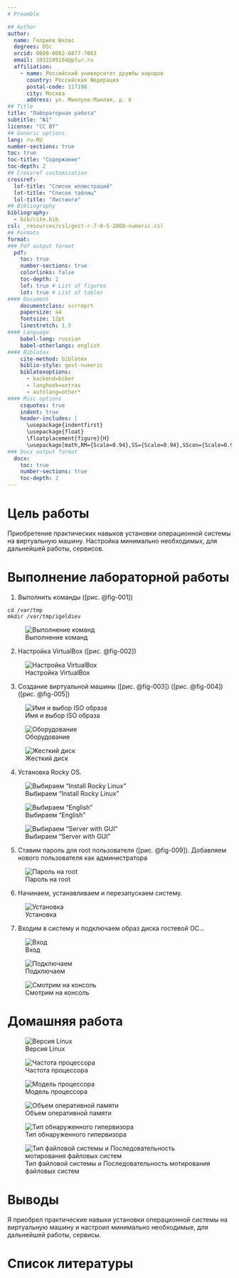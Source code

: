 ```yaml
---
# Preamble

## Author
author:
  name: Гелдиев Ыхлас
  degrees: DSc
  orcid: 0000-0002-0877-7063
  email: 1032249184@pfur.ru
  affiliation:
    - name: Российский университет дружбы народов
      country: Российская Федерация
      postal-code: 117198
      city: Москва
      address: ул. Миклухо-Маклая, д. 6
## Title
title: "Лабораторная работа"
subtitle: "№1"
license: "CC BY"
## Generic options
lang: ru-RU
number-sections: true
toc: true
toc-title: "Содержание"
toc-depth: 2
## Crossref customization
crossref:
  lof-title: "Список иллюстраций"
  lot-title: "Список таблиц"
  lol-title: "Листинги"
## Bibliography
bibliography:
  - bib/cite.bib
csl: _resources/csl/gost-r-7-0-5-2008-numeric.csl
## Formats
format:
### Pdf output format
  pdf:
    toc: true
    number-sections: true
    colorlinks: false
    toc-depth: 2
    lof: true # List of figures
    lot: true # List of tables
#### Document
    documentclass: scrreprt
    papersize: a4
    fontsize: 12pt
    linestretch: 1.5
#### Language
    babel-lang: russian
    babel-otherlangs: english
#### Biblatex
    cite-method: biblatex
    biblio-style: gost-numeric
    biblatexoptions:
      - backend=biber
      - langhook=extras
      - autolang=other*
#### Misc options
    csquotes: true
    indent: true
    header-includes: |
      \usepackage{indentfirst}
      \usepackage{float}
      \floatplacement{figure}{H}
      \usepackage[math,RM={Scale=0.94},SS={Scale=0.94},SScon={Scale=0.94},TT={Scale=MatchLowercase,FakeStretch=0.9},DefaultFeatures={Ligatures=Common}]{plex-otf}
### Docx output format
  docx:
    toc: true
    number-sections: true
    toc-depth: 2
---
```


# Цель работы

Приобретение практических навыков установки операционной системы на виртуальную машину.
Настройка минимально необходимых, для дальнейшей работы, сервисов.

# Выполнение лабораторной работы

1. Выполнить команды ([рис. @fig-001])
```
cd /var/tmp
mkdir /var/tmp/igeldiev
```

![Выполнение команд](image/1.png){#fig-001}

2. Настройка VirtualBox ([рис. @fig-002])

![Настройка VirtualBox](image/2.png){#fig-002}

3. Создание виртуальной машины ([рис. @fig-003]) ([рис. @fig-004]) ([рис. @fig-005])

![Имя и выбор ISO образа](image/3.png){#fig-003}

![Оборудование](image/4.png){#fig-004}

![Жесткий диск](image/5.png){#fig-005}

4. Установка Rocky OS.

![Выбираем "Install Rocky Linux"](image/6.png){#fig-006}

![Выбираем "English"](image/7.png){#fig-007}

![Выбираем "Server with GUI"](image/8.png){#fig-008}

5. Ставим пароль для root пользователя ([рис. @fig-009]). Добавляем нового пользователя как администратора

![Пароль на root](image/9.png){#fig-009}

6. Начинаем, устанавливаем и перезапускаем систему.

![Установка](image/10.png){#fig-010}

7. Входим в систему и подключаем образ диска гостевой ОС...

![Вход](image/11.png){#fig-011}

![Подключаем](image/12.png){#fig-012}

![Смотрим на консоль](image/13.png){#fig-013}

# Домашняя работа

![Версия Linux](image/14.png)

![Частота процессора](image/15.png)

![Модель процессора](image/16.png)

![Объем оперативной памяти](image/17.png)

![Тип обнаруженного гипервизора](image/18.png)

![Тип файловой системы и Последовательность мотирования файловых систем](image/19.png)

# Выводы

Я приобрел практические навыки установки операционной системы на виртуальную машину и настроил минимально необходимые, для дальнейшей работы, сервисы.

# Список литературы{.unnumbered}

::: {#refs}
:::
